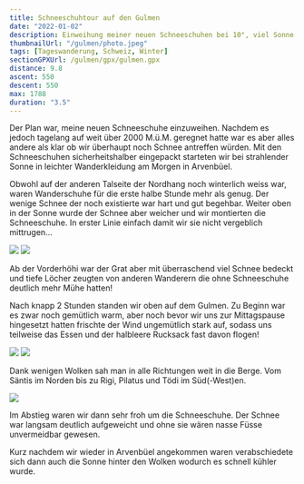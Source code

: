 ```yaml
---
title: Schneeschuhtour auf den Gulmen
date: "2022-01-02"
description: Einweihung meiner neuen Schneeschuhen bei 10°, viel Sonne und eher wenig Schnee.
thumbnailUrl: "/gulmen/photo.jpeg"
tags: [Tageswanderung, Schweiz, Winter]
sectionGPXUrl: /gulmen/gpx/gulmen.gpx
distance: 9.8
ascent: 550
descent: 550
max: 1788
duration: "3.5"
---
```


Der Plan war, meine neuen Schneeschuhe einzuweihen. Nachdem es jedoch tagelang auf weit über 2000 M.ü.M. geregnet hatte war es aber alles andere als klar ob wir überhaupt noch Schnee antreffen würden. Mit den Schneeschuhen sicherheitshalber eingepackt starteten wir bei strahlender Sonne in leichter Wanderkleidung am Morgen in Arvenbüel.

Obwohl auf der anderen Talseite der Nordhang noch winterlich weiss war, waren Wanderschuhe für die erste halbe Stunde mehr als genug. Der wenige Schnee der noch existierte war hart und gut begehbar. Weiter oben in der Sonne wurde der Schnee aber weicher und wir montierten die Schneeschuhe. In erster Linie einfach damit wir sie nicht vergeblich mittrugen...

<Img src="/gulmen/photo.jpeg" d="Auf der anderen Seite des Walensees waren die Nordhänge noch voll schneebedeckt!"/>

<Img src="/gulmen/photo-2.jpeg" d="Schneeschuhe sind montiert!"/>

Ab der Vorderhöhi war der Grat aber mit überraschend viel Schnee bedeckt und tiefe Löcher zeugten von anderen Wanderern die ohne Schneeschuhe deutlich mehr Mühe hatten! 

Nach knapp 2 Stunden standen wir oben auf dem Gulmen. Zu Beginn war es zwar noch gemütlich warm, aber noch bevor wir uns zur Mittagspause hingesetzt hatten frischte der Wind ungemütlich stark auf, sodass uns teilweise das Essen und der halbleere Rucksack fast davon flogen!

<Img src="/gulmen/photo-4.jpeg" d="Panoramasicht mit Säntis links und der Hinterseite der Churfirsten rechts"/>

<Img src="/gulmen/photo-5.jpeg" d="Sonnig, aber windiger Mittagsplatz."/>


Dank wenigen Wolken sah man in alle Richtungen weit in die Berge. Vom Säntis im Norden bis zu Rigi, Pilatus und Tödi im Süd(-West)en.

<Img src="/gulmen/photo-6.jpeg" d="Sturm-Frisur mit dem Säntis im Hintergrund"/>


Im Abstieg waren wir dann sehr froh um die Schneeschuhe. Der Schnee war langsam deutlich aufgeweicht und ohne sie wären nasse Füsse unvermeidbar gewesen.

Kurz nachdem wir wieder in Arvenbüel angekommen waren verabschiedete sich dann auch die Sonne hinter den Wolken wodurch es schnell kühler wurde.